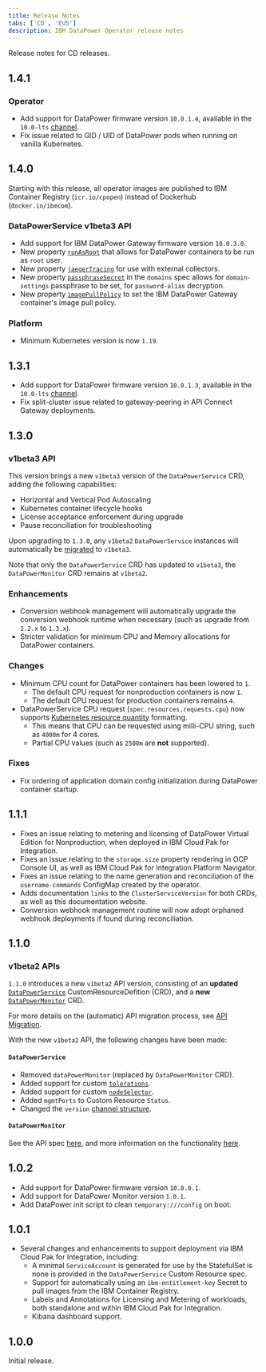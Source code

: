 ```yaml
---
title: Release Notes
tabs: ['CD', 'EUS']
description: IBM DataPower Operator release notes
---
```


<PageDescription>

Release notes for CD releases.

</PageDescription>

## 1.4.1

### Operator

- Add support for DataPower firmware version `10.0.1.4`, available in the `10.0-lts` [channel](/apis/datapowerservice/v1beta3#channels).
- Fix issue related to GID / UID of DataPower pods when running on vanilla Kubernetes.

## 1.4.0

Starting with this release, all operator images are published to IBM Container Registry (`icr.io/cpopen`) instead of Dockerhub (`docker.io/ibmcom`).

### DataPowerService v1beta3 API

- Add support for IBM DataPower Gateway firmware version `10.0.3.0`.
- New property [`runAsRoot`](/apis/datapowerservice/v1beta3#runAsRoot) that allows for DataPower containers to be run as `root` user.
- New property [`jaegerTracing`](/apis/datapowerservice/v1beta3#jaegertracing) for use with external collectors.
- New property [`passphraseSecret`](/guides/domain-configuration#passphrasesecret) in the `domains` spec allows for `domain-settings` passphrase to be set, for `password-alias` decryption.
- New property [`imagePullPolicy`](/apis/datapowerservice/v1beta3#imagepullpolicy) to set the IBM DataPower Gateway container's image pull policy.

### Platform

- Minimum Kubernetes version is now `1.19`.

## 1.3.1

- Add support for DataPower firmware version `10.0.1.3`, available in the `10.0-lts` [channel](/apis/datapowerservice/v1beta3#channels).
- Fix split-cluster issue related to gateway-peering in API Connect Gateway deployments.

## 1.3.0

### v1beta3 API

This version brings a new `v1beta3` version of the `DataPowerService` CRD, adding the following capabilities:

- Horizontal and Vertical Pod Autoscaling
- Kubernetes container lifecycle hooks
- License acceptance enforcement during upgrade
- Pause reconciliation for troubleshooting

Upon upgrading to `1.3.0`, any `v1beta2` `DataPowerService` instances will automatically be [migrated](/features/api-migration#v1beta3-migration) to `v1beta3`.

Note that only the `DataPowerService` CRD has updated to `v1beta3`, the `DataPowerMonitor` CRD remains at `v1beta2`.

### Enhancements

- Conversion webhook management will automatically upgrade the conversion webhook runtime when necessary (such as upgrade from `1.2.x` to `1.3.x`).
- Stricter validation for minimum CPU and Memory allocations for DataPower containers.

### Changes

- Minimum CPU count for DataPower containers has been lowered to `1`.
  - The default CPU request for nonproduction containers is now `1`.
  - The default CPU request for production containers remains `4`.
- DataPowerService CPU request (`spec.resources.requests.cpu`) now supports [Kubernetes resource quantity](https://kubernetes.io/docs/concepts/configuration/manage-resources-containers/#resource-units-in-kubernetes) formatting.
  - This means that CPU can be requested using milli-CPU string, such as `4000m` for 4 cores.
  - Partial CPU values (such as `2500m` are **not** supported).

### Fixes

- Fix ordering of application domain config initialization during DataPower container startup.

## 1.1.1

- Fixes an issue relating to metering and licensing of DataPower Virtual Edition for Nonproduction, when deployed in IBM Cloud Pak for Integration.
- Fixes an issue relating to the `storage.size` property rendering in OCP Console UI, as well as IBM Cloud Pak for Integration Platform Navigator.
- Fixes an issue relating to the name generation and reconciliation of the `username-commands` ConfigMap created by the operator.
- Adds documentation `links` to the `ClusterServiceVersion` for both CRDs, as well as this documentation website.
- Conversion webhook management routine will now adopt orphaned webhook deployments if found during reconciliation.

## 1.1.0

### v1beta2 APIs

`1.1.0` introduces a new `v1beta2` API version, consisting of an **updated** [`DataPowerService`](/apis/datapowerservice/v1beta2) CustomResourceDefition (CRD), and a **new** [`DataPowerMonitor`](/apis/datapowermonitor/v1beta2) CRD.

For more details on the (automatic) API migration process, see [API Migration](/features/api-migration).

With the new `v1beta2` API, the following changes have been made:

#### `DataPowerService`

- Removed `dataPowerMonitor` (replaced by `DataPowerMonitor` CRD).
- Added support for custom [`tolerations`](/apis/datapowerservice/v1beta2#tolerations).
- Added support for custom [`nodeSelector`](/apis/datapowerservice/v1beta2#nodeselector).
- Added `mgmtPorts` to Custom Resource `Status`.
- Changed the `version` [channel structure](/apis/datapowerservice/v1beta2#available-channels).

#### `DataPowerMonitor`

See the API spec [here](/apis/datapowermonitor/v1beta2), and more information on the functionality [here](/features/monitor).

## 1.0.2

- Add support for DataPower firmware version `10.0.0.1`.
- Add support for DataPower Monitor version `1.0.1`.
- Add DataPower init script to clean `temporary:///config` on boot.

## 1.0.1

- Several changes and enhancements to support deployment via IBM Cloud Pak for Integration, including:
  - A minimal `ServiceAccount` is generated for use by the StatefulSet is none is provided in the `DataPowerService` Custom Resource spec.
  - Support for automatically using an `ibm-entitlement-key` Secret to pull images from the IBM Container Registry.
  - Labels and Annotations for Licensing and Metering of workloads, both standalone and within IBM Cloud Pak for Integration.
  - Kibana dashboard support.

## 1.0.0

Initial release.
